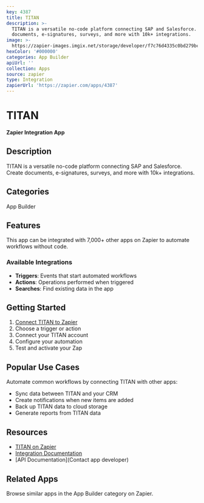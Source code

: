 ```yaml
---
key: 4387
title: TITAN
description: >-
  TITAN is a versatile no-code platform connecting SAP and Salesforce. Create
  documents, e-signatures, surveys, and more with 10k+ integrations.
image: >-
  https://zapier-images.imgix.net/storage/developer/f7c76d4335c0bd279bcd65e53df15a15.png?auto=format%2Ccompress&ixlib=python-3.0.0&q=50
hexColor: '#000000'
categories: App Builder
apiUrl: ''
collection: Apps
source: zapier
type: Integration
zapierUrl: 'https://zapier.com/apps/4387'
---
```

# TITAN

**Zapier Integration App**

## Description

TITAN is a versatile no-code platform connecting SAP and Salesforce. Create documents, e-signatures, surveys, and more with 10k+ integrations.

## Categories

App Builder

## Features

This app can be integrated with 7,000+ other apps on Zapier to automate workflows without code.

### Available Integrations

- **Triggers**: Events that start automated workflows
- **Actions**: Operations performed when triggered
- **Searches**: Find existing data in the app

## Getting Started

1. [Connect TITAN to Zapier](https://zapier.com/apps/4387)
2. Choose a trigger or action
3. Connect your TITAN account
4. Configure your automation
5. Test and activate your Zap

## Popular Use Cases

Automate common workflows by connecting TITAN with other apps:

- Sync data between TITAN and your CRM
- Create notifications when new items are added
- Back up TITAN data to cloud storage
- Generate reports from TITAN data

## Resources

- [TITAN on Zapier](https://zapier.com/apps/4387)
- [Integration Documentation](https://zapier.com/apps/4387/integrations)
- [API Documentation](Contact app developer)

## Related Apps

Browse similar apps in the App Builder category on Zapier.
